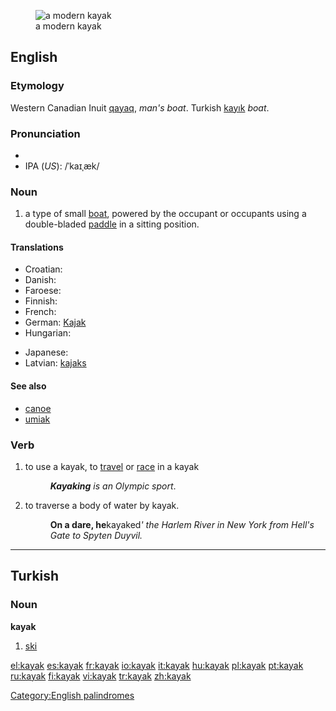 [[Image:Wda Kajak 2005 Szumyk.jpg|thumb|a modern kayak]]
==English==
{{wikipedia}}

===Etymology===
Western Canadian Inuit [[qayaq]], ''man's boat''. Turkish [[kayık]] ''boat''.

===Pronunciation===
*{{audio|en-us-kayak.ogg|Audio (US)}}
*IPA (''US''): /ˈkaɪˌæk/

===Noun===
{{en-noun}}

# a type of small [[boat]], powered by the occupant or occupants using a double-bladed [[paddle]] in a sitting position.

====Translations====
{{trans-top|a type of small boat}}
* Croatian: {{t-|hr|kajak|m}}
* Danish: {{t-|da|kajak|n}}
* Faroese: {{t-|fo|kajakk|f|xs=Faroese}}
* Finnish: {{t+|fi|kajakki}}
* French: {{t+|fr|kayak|m}}
* German: [[Kajak]]
* Hungarian: {{t+|hu|kajak}}
{{trans-mid}}
* Japanese: {{t|ja|sc=Jpan|カヤック|tr=kayakku}}
* Latvian: [[kajaks]] {{m}}
{{trans-bottom}}

====See also====
*[[canoe]]
*[[umiak]]

===Verb===
{{en-verb}}

# {{intransitive}} to use a kayak, to [[travel]] or [[race]] in a kayak
#:'''''Kayaking''' is an Olympic sport''.
# {{transitive}} to traverse a body of water by kayak.
#:'''On a dare, he '''kayaked''' the Harlem River in New York from Hell's Gate to Spyten Duyvil.''

[[Category:English palindromes]]

----

==Turkish==

===Noun===
'''kayak'''

# [[ski]]

[[el:kayak]]
[[es:kayak]]
[[fr:kayak]]
[[io:kayak]]
[[it:kayak]]
[[hu:kayak]]
[[pl:kayak]]
[[pt:kayak]]
[[ru:kayak]]
[[fi:kayak]]
[[vi:kayak]]
[[tr:kayak]]
[[zh:kayak]]
